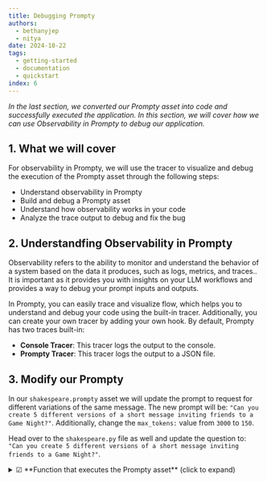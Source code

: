 ```yaml
---
title: Debugging Prompty
authors:
  - bethanyjep
  - nitya
date: 2024-10-22
tags:
  - getting-started
  - documentation
  - quickstart
index: 6
---
```


_In the last section, we converted our Prompty asset into code and successfully executed the application. In this section, we will cover how we can use Observability in Prompty to debug our application._


## 1. What we will cover

For observability in Prompty, we will use the tracer to visualize and debug the execution of the Prompty asset through the following steps:

- Understand observability in Prompty
- Build and debug a Prompty asset
- Understand how observability works in your code
- Analyze the trace output to debug and fix the bug


## 2. Understandfing Observability in Prompty

Observability refers to the ability to monitor and understand the behavior of a system based on the data it produces, such as logs, metrics, and traces.. It is important as it provides you with insights on your LLM workflows and provides a way to debug your prompt inputs and outputs. 

In Prompty, you can easily trace and visualize flow, which helps you to understand and debug your code using the built-in tracer. Additionally, you can create your own tracer by adding your own hook. By default, Prompty has two traces built-in:

- **Console Tracer**: This tracer logs the output to the console.
- **Prompty Tracer**: This tracer logs the output to a JSON file.


## 3. Modify our Prompty
In our `shakespeare.prompty` asset we will update the prompt to request for different variations of the same message. The new prompt will be: `"Can you create 5 different versions of a short message inviting friends to a Game Night?"`. Additionally, change the `max_tokens:` value from `3000` to `150`.

Head over to the `shakespeare.py` file as well and update the question to: `"Can you create 5 different versions of a short message inviting friends to a Game Night?"`.


<details>
<summary>☑ **Function that executes the Prompty asset** (click to expand)</summary>
```markdown
---
name: Shakespearean Writing Prompty
description: A prompt that answers questions in Shakespearean style using Cohere Command-R model from GitHub Marketplace.
authors:
  - Bethany Jepchumba
model:
  api: chat
  configuration:
    type: azure_openai
    azure_endpoint: ${env:AZURE_OPENAI_ENDPOINT}
    azure_deployment: gpt-4o
  parameters:
    max_tokens: 150
sample:
  question: Can you create 5 different versions of a short message inviting friends to a Game Night?
---

system:
You are a Shakespearean writing assistant who speaks in a` Shakespearean style. You help people come up with creative ideas and content like stories, poems, and songs that use Shakespearean style of writing style, including words like "thou" and "hath”.
Here are some example of Shakespeare's style:
- Romeo, Romeo! Wherefore art thou Romeo?
- Love looks not with the eyes, but with the mind; and therefore is winged Cupid painted blind.
- Shall I compare thee to a summer's day? Thou art more lovely and more temperate.

example:
user: Please write a short text turning down an invitation to dinner.
assistant: Dearest,
  Regretfully, I must decline thy invitation.
  Prior engagements call me hence. Apologies.

user:
{{question}}
```
</details>


## 4. Adding observability to your code
To add a tracer, we have the following in our previously generated code snippet:

```python
from prompty.tracer import trace, Tracer, console_tracer, PromptyTracer

Tracer.add("console", console_tracer)
json_tracer = PromptyTracer()
Tracer.add("PromptyTracer", json_tracer.tracer)

@trace
def run(    
      question: any
) -> str:

  # execute the prompty file
  result = prompty.execute(
    "shakespeare.prompty", 
    inputs={
      "question": question
    }
  )
```

- **`Tracer.add("console", console_tracer)`**: logs tracing information to the console, useful for real-time debugging.
- **`json_tracer = PromptyTracer()`**: Creates an instance of the PromptyTracer class, which is a custom tracer.
- **`Tracer.add("PromptyTracer", json_tracer.tracer)`**: logs tracing in a `.tracy` JSON file for more detailed inspection after runs, providing you with an interactive UI.
- **`@trace`**: Decorator that traces the execution of the run function.


## 5: Analyzing and debugging the trace output

The output from the tracer is displayed in the console and in a `.tracy` file. A new `.tracy` file is created in a new `.runs` folder. 

The trace output is divided into three: _load, prepare_ and _run_. Load refers to the loading of the Prompty asset, prepare refers to the preparation of the Prompty asset, and run refers to the execution of the Prompty asset. Below is a sample of the trace output, showing the inputs, outputs, and metrics, such as execution time and token count:

> **Note:** it may take a while for the trace output to appear, and you may need to click several runs before seeing the full trace.

![Trace Output](trace-output.png)


From the trace output, you can see the inputs, outputs and metrics such as time to execute the prompt and tokens. This information can be used to debug and fix any issues in your code. For example, we can see output has been truncated and the `Completion Tokens` count is less than 1000, which might not be sufficent for the prompt to generate different outputs. We can increase the `max_tokens` in our Prompty to 1000 to generate more tokens. Once done, run the code again and confirm you get 5 examples of the short message inviting friends to a Game Night.

![updated trace output](trace-bug-fixed.png)

You can continue experimenting with different parameters such as `temperature` and observe how it affects the model outputs.


## 6. Using observability for Model Selection

Another way to make the most of observability is in Model Selection. You can switch between models and observe their performance such as completion tokens, latency and accuracy for different tasks. For example, you can switch between the `gpt-4o` and `gpt-35-turbo` models and observe the performance of each model. You can also leverage on GitHub Models, Azure OpenAI and other models to observe the performance of each model. Below is a comparison of the trace output for the `gpt-4o` and `gpt-35-turbo` models:

![grpt-35-turbo output](gpt-35-turbo-trace.png)


From the output, you can see the difference in the completion tokens and the time taken to execute the prompt. This information can be used to select the best model for your use case.


## 7. Building a Custom Tracer in Prompty

In the guides section, we will provide a deep dive into [Observability in Prompty](/docs/guides/prompty-observability) and how you can create your own tracer.

---
[Want to Contribute To the Project?](/docs/contributing/) - _Updated Guidance Coming Soon_.
